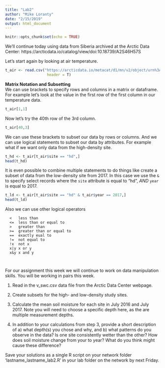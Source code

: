 ```yaml
---
title: "Lab2"
author: "Mike Loranty"
date: "2/15/2019"
output: html_document
---
```


```r
knitr::opts_chunk$set(echo = TRUE)
```

We'll continue today using data from Siberia archived at the Arctic Data Center: https://arcticdata.io/catalog/view/doi:10.18739/A2S46H57S 

Let's start again by looking at air temperature. 
```r
t_air <- read.csv("https://arcticdata.io/metacat/d1/mn/v2/object/urn%3Auuid%3A3e962856-7ece-4ff8-870a-82511c31c974",
                   header = T)
```

**Matrix Notation and Subsetting**  
We can use brackets to specify rows and columns in a matrix or dataframe. For example let's look at the value in the first row of the first column in our temperature data. 

```r
t_air[1,1]
```

Now let's try the 40th row of the 3rd column. 

```r
t_air[40,3]
```

We can use these brackets to subset our data by rows or columns. And we can use logical statements to subset our data by attributes. For example what if we want only data from the high-density site. 

```r
t_hd <- t_air[t_air$site == "hd",]
head(t_hd)
```
 
It is even possible to combine multiple statements to do things like create a subset of data from the low-density site from 2017. In this case we use the `&` to specify select records where the `site` attribute is equal to "hd", *AND* `year` is equal to 2017. 

```r
t_ld <- t_air[t_air$site == "hd" & t_air$year == 2017,]
head(t_ld)
```

Also we can use other logical operators

      <   less than
      <=  less than or equal to
      >   greater than 
      >=  greater than or equal to
      ==  exactly eual to
      !=  not equal to
      !x  not x 
      x|y x or y
      x&y x and y
      
      
For our assignment this week we will continue to work on data manipulation skills. You will be working in pairs this week. 

1. Read in the v_swc.csv data file from the Arctic Data Center webpage. 

2. Create subsets for the high- and low-density study sites. 

3. Calculate the mean soil moisture for each site in July 2016 and July 2017. Note you will need to choose a specific depth here, as the are multiple measurement depths. 

4. In addition to your calculations from step 3, provide a short description of a) what depth(s) you chose and why, and b) what patterns do you observe in the data? Is one site consistently wetter than the other? How does soil moisture change from your to year? What do you think might cause these difference?

Save your solutions as a single R script on your network folder 'lastname_lastname_lab2.R' in your lab folder on the network by next Friday.











